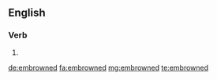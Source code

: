 ==English==

===Verb===
{{head|en|verb form}}

# {{en-past of|embrown}}

[[de:embrowned]]
[[fa:embrowned]]
[[mg:embrowned]]
[[te:embrowned]]
